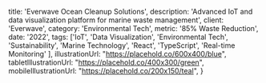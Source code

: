 
  title: 'Everwave Ocean Cleanup Solutions',
  description: 'Advanced IoT and data visualization platform for marine waste management',
  client: 'Everwave',
  category: 'Environmental Tech',
  metric: '85% Waste Reduction',
  date: '2022',
  tags: ['IoT', 'Data Visualization', 'Environmental Tech', 'Sustainability', 'Marine Technology', 'React', 'TypeScript', 'Real-time Monitoring'
  ],
  illustrationUrl: "https://placehold.co/600x400/blue",
  tabletIllustrationUrl: "https://placehold.co/400x300/green",
  mobileIllustrationUrl: "https://placehold.co/200x150/teal",
}

<ProjectMetadata
  client={metadata.client}
  metric={metadata.metric}
  category={metadata.category}
  date={metadata.date}
  tags={metadata.tags}
/>
